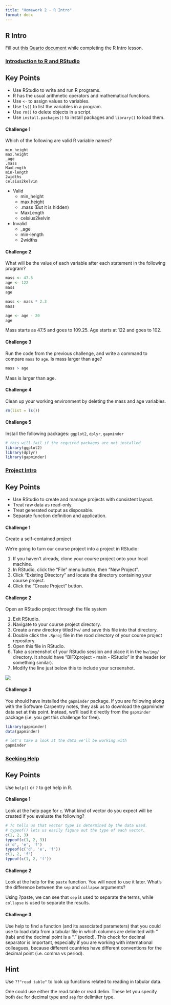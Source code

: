 ```yaml
---
title: "Homework 2 - R Intro"
format: docx
---
```


## R Intro

Fill out [this Quarto document](https://github.com/BIFX552-22/CourseInfo/hw/02Rintro.qmd) while completing the R Intro lesson.

### [Introduction to R and RStudio](https://swcarpentry.github.io/r-novice-gapminder/01-rstudio-intro/index.html)

::: callout-tip
## Key Points

-   Use RStudio to write and run R programs.
-   R has the usual arithmetic operators and mathematical functions.
-   Use `<-` to assign values to variables.
-   Use `ls()` to list the variables in a program.
-   Use `rm()` to delete objects in a script.
-   Use `install.packages()` to install packages and `library()` to load them.
:::

#### Challenge 1

Which of the following are valid R variable names?

    min_height
    max.height
    _age
    .mass
    MaxLength
    min-length
    2widths
    celsius2kelvin

-   Valid
     * min_height
     * max.height
     * .mass (But it is hidden)
     * MaxLength
     * celsius2kelvin
-   Invalid
     * _age
     * min-length
     * 2widths

#### Challenge 2

What will be the value of each variable after each statement in the following program?

```r
mass <- 47.5
age <- 122
mass
age

mass <- mass * 2.3
mass

age <- age - 20
age
```
Mass starts as 47.5 and goes to 109.25.
Age starts at 122 and goes to 102.

#### Challenge 3

Run the code from the previous challenge, and write a command to compare `mass` to `age`. Is mass larger than age?

```r
mass > age
```

Mass is larger than age.

#### Challenge 4

Clean up your working environment by deleting the mass and age variables.

```r
rm(list = ls())
```

#### Challenge 5

Install the following packages: `ggplot2`, `dplyr`, `gapminder`

```r
# this will fail if the required packages are not installed
library(ggplot2)
library(dplyr)
library(gapminder)
```

### [Project Intro](https://swcarpentry.github.io/r-novice-gapminder/02-project-intro/index.html)

::: callout-tip
## Key Points

-   Use RStudio to create and manage projects with consistent layout.
-   Treat raw data as read-only.
-   Treat generated output as disposable.
-   Separate function definition and application.
:::

#### Challenge 1

Create a self-contained project

We're going to turn our course project into a project in RStudio:

1.  If you haven't already, clone your course project onto your local machine.
2.  In RStudio, click the "File" menu button, then "New Project".
3.  Click "Existing Directory" and locate the directory containing your course project.
4.  Click the "Create Project" button.

#### Challenge 2

Open an RStudio project through the file system

1.  Exit RStudio.
2.  Navigate to your course project directory.
3.  Create a new directory titled `hw/` and save this file into that directory.
3.  Double click the `.Rproj` file in the rood directory of your course project repository.
4.  Open this file in RStudio.
4.  Take a screenshot of your RStudio session and place it in the `hw/img/` directory. It should have "BIFXproject - main - RStudio" in the header (or something similar).
5.  Modify the line just below this to include your screenshot.

![](img/BIFXproject - Intro to R - Project Creation.png)

#### Challenge 3

You should have installed the `gapminder` package. If you are following along with the Software Carpentry notes, they ask us to download the gapminder data set at this point. Instead, we'll load it directly from the `gapminder` package (i.e. you get this challenge for free).

```r
library(gapminder)
data(gapminder)

# let's take a look at the data we'll be working with
gapminder
```


### [Seeking Help](https://swcarpentry.github.io/r-novice-gapminder/03-seeking-help/index.html)

::: callout-tip
## Key Points

Use `help()` or `?` to get help in R.
:::

#### Challenge 1

Look at the help page for `c`. What kind of vector do you expect will be created if you evaluate the following?

```r
# ?c tells us that vector type is determined by the data used.
# typeof() lets us easily figure out the type of each vector.
c(1, 2, 3)
typeof(c(1, 2, 3))
c('d', 'e', 'f')
typeof(c('d', 'e', 'f'))
c(1, 2, 'f')
typeof(c(1, 2, 'f'))
```

#### Challenge 2

Look at the help for the `paste` function. You will need to use it later. What’s the difference between the `sep` and `collapse` arguments?

Using ?paste, we can see that `sep` is used to separate the terms, while `collapse` is used to separate the results.

#### Challenge 3

Use help to find a function (and its associated parameters) that you could use to load data from a tabular file in which columns are delimited with “\t” (tab) and the decimal point is a “.” (period). This check for decimal separator is important, especially if you are working with international colleagues, because different countries have different conventions for the decimal point (i.e. comma vs period). 

:::{.callout-note collapse="true"}
# Hint
Use `??"read table"` to look up functions related to reading in tabular data.
:::

One could use either the read.table or read.delim. These let you specify both `dec` for decimal type and `sep` for delimiter type.
